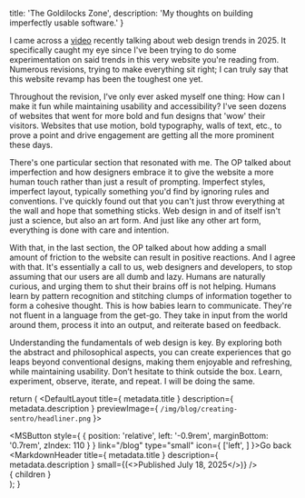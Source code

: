 
  title: 'The Goldilocks Zone',
  description: 'My thoughts on building imperfectly usable software.'
}

I came across a [video](https://www.youtube.com/watch?v=DRmnkaWQp4o) recently talking about web design trends in 2025. It specifically caught my eye since I've been trying to do some experimentation on said trends in this very website you're reading from. Numerous revisions, trying to make everything sit right; I can truly say that this website revamp has been the toughest one yet.

Throughout the revision, I've only ever asked myself one thing: How can I make it fun while maintaining usability and accessibility? I've seen dozens of websites that went for more bold and fun designs that 'wow' their visitors. Websites that use motion, bold typography, walls of text, etc., to prove a point and drive engagement are getting all the more prominent these days.

There's one particular section that resonated with me. The OP talked about imperfection and how designers embrace it to give the website a more human touch rather than just a result of prompting. Imperfect styles, imperfect layout, typically something you'd find by ignoring rules and conventions. I've quickly found out that you can't just throw everything at the wall and hope that something sticks. Web design in and of itself isn't just a science, but also an art form. And just like any other art form, everything is done with care and intention.

With that, in the last section, the OP talked about how adding a small amount of friction to the website can result in positive reactions. And I agree with that. It's essentially a call to us, web designers and developers, to stop assuming that our users are all dumb and lazy. Humans are naturally curious, and urging them to shut their brains off is not helping. Humans learn by pattern recognition and stitching clumps of information together to form a cohesive thought. This is how babies learn to communicate. They're not fluent in a language from the get-go. They take in input from the world around them, process it into an output, and reiterate based on feedback.

Understanding the fundamentals of web design is key. By exploring both the abstract and philosophical aspects, you can create experiences that go leaps beyond conventional designs, making them enjoyable and refreshing, while maintaining usability. Don’t hesitate to think outside the box. Learn, experiment, observe, iterate, and repeat. I will be doing the same.

  return (
    <DefaultLayout title={ metadata.title } description={ metadata.description } previewImage={ `/img/blog/creating-sentro/headliner.png` }>
      <MainContent>
        <section className="py-4xl">
          <MSButton style={ { position: 'relative', left: '-0.9rem', marginBottom: '0.7rem', zIndex: 110 } } link="/blog"
                    type="small" icon={ ['left', <ArrowLeftIcon/>] }>Go back</MSButton>
          <MarkdownHeader title={ metadata.title } description={ metadata.description } small={(<>Published <time dateTime="2025-07-18">July 18, 2025</time></>)} />
          <section className="ms-markdown mt-xl">
            { children }
          </section>
        </section>
      </MainContent>
    </DefaultLayout>
  );
}